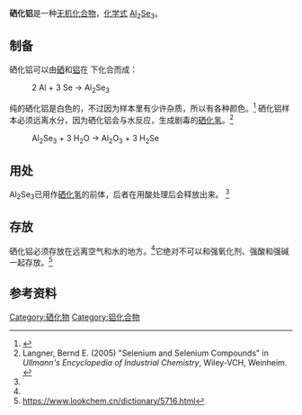 {{chembox
| Watchedfields = changed
| verifiedrevid = 452223178
| Name = 硒化铝
| Reference = <ref name="hand">
{{Cite book
| last = Lide
| first = David R.
| author-link =
| year = 1998
| title = Handbook of Chemistry and Physics
| edition = 87
| publication-place = Boca Raton, Florida
| publisher = CRC Press
| isbn = 0-8493-0594-2
| pages = 4–40
}}</ref>
| ImageFile = AlSestructure.png
| ImageSize =
| ImageName = Aluminum selenide
| OtherNames = 三硒化二铝<br />硒化铝(III)
|Section1={{Chembox Identifiers
| ChemSpiderID_Ref = {{chemspidercite|correct|chemspider}}
| ChemSpiderID = 144477
| EC_number = 215-110-6
| UNII = 4R7PMP996Q
| DTXSID = DTXSID80894848
| InChI = 1/2Al.3Se/q2*+3;3*-2
| InChIKey = CYRGZAAAWQRSMF-UHFFFAOYAJ
| SMILES = [Al+3].[Al+3].[Se-2].[Se-2].[Se-2]
| StdInChI_Ref = {{stdinchicite|correct|chemspider}}
| StdInChI = 1S/2Al.3Se/q2*+3;3*-2
| StdInChIKey_Ref = {{stdinchicite|correct|chemspider}}
| StdInChIKey = CYRGZAAAWQRSMF-UHFFFAOYSA-N
| CASNo_Ref = {{cascite|correct|CAS}}
| CASNo = 1302-82-5
| PubChem = 164804
| EINECS = 215-110-6
  }}
|Section2={{Chembox Properties
| Formula = Al<sub>2</sub>Se<sub>3</sub>
| MolarMass = 290.84 g/mol
| Appearance = 黄色到棕色粉末
| Odor = 无味
| Density = 3.437 g/cm<sup>3</sup>
| Solubility = 分解
| MeltingPtC = 947
| BoilingPtC =
  }}
|Section3={{Chembox Structure
| CrystalStruct = [[单斜|单斜]], [[Pearson_symbol|mS20]], [[空间群|空间群]] Cc, No. 9<ref>{{cite journal|last1=Steigmann|first1=G. A.|last2=Goodyear|first2=J.|title=The crystal structure of Al<sub>2</sub>Se<sub>3</sub>|journal=Acta Crystallographica|volume=20|issue=5|pages=617|year=1966|doi=10.1107/S0365110X66001506}}</ref>
}}
|Section4={{Chembox Thermochemistry
| DeltaHf = -566.9 kJ/mol
| Entropy = 154.8 J/mol K
}}
|Section7={{Chembox Hazards
| GHSPictograms = {{GHS06}}{{GHS08}}{{GHS09}}
| GHSSignalWord = Danger
| HPhrases = {{H-phrases|301|331|373|400|410}}
| PPhrases = {{P-phrases|260|261|264|270|271|273|301+310|304+340|311|314|321|330|391|403+233|405|501}}
| NFPA-H = 3
| NFPA-R = 3
| NFPA-F = 0
  }}
}}

'''硒化铝'''是一种[[无机化合物|无机化合物]]，[[化学式|化学式]]  [[铝|Al]]<sub>2</sub>[[硒|Se]]<sub>3</sub>。

==制备==
硒化铝可以由[[硒|硒]]和[[铝|铝]]在 {{convert|1000|C}}下化合而成：
:2 Al  +  3 Se  →   Al<sub>2</sub>Se<sub>3</sub>
纯的硒化铝是白色的，不过因为样本里有少许杂质，所以有各种颜色。<ref name=Waitkins>{{cite journal | last1 = Waitkins | first1 = G. R. | last2 = Shutt | first2 = R. | year = 1946 | title = Aluminum Selenide and Hydrogen Selenide |  journal = Inorganic Syntheses | volume = 2 | issue = | pages = 183–186 | doi = 10.1002/9780470132333.ch55 | series = Inorganic Syntheses | isbn = 9780470132333 }}</ref>  硒化铝样本必须远离水分，因为硒化铝会与水反应，生成剧毒的[[硒化氢|硒化氢]]。<ref name=Ullmann>Langner, Bernd E. (2005) "Selenium and Selenium Compounds" in ''Ullmann's Encyclopedia of Industrial Chemistry'', Wiley-VCH, Weinheim. {{DOI|10.1002/14356007.a23_525}}</ref>
:Al<sub>2</sub>Se<sub>3</sub>  +  3 H<sub>2</sub>O   →   Al<sub>2</sub>O<sub>3</sub>  +  3 H<sub>2</sub>Se

==用处==
Al<sub>2</sub>Se<sub>3</sub>已用作[[硒化氢|硒化氢]]的前体，后者在用酸处理后会释放出来。 <ref name=Waitkins/>

==存放==
硒化铝必须存放在远离空气和水的地方。<ref name=Ullmann/>它绝对不可以和强氧化剂、强酸和强碱一起存放。<ref>https://www.lookchem.cn/dictionary/5716.html</ref>

==参考资料==
{{Reflist}}

{{铝化合物}}
{{硒化物}}

[[Category:硒化物|Category:硒化物]]
[[Category:铝化合物|Category:铝化合物]]